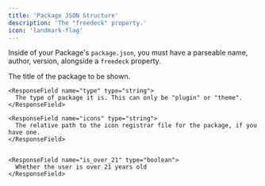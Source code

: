 ```yaml
---
title: 'Package JSON Structure'
description: 'The "freedeck" property.'
icon: 'landmark-flag'
---
```


Inside of your Package's `package.json`, you must have a parseable name, author, version, alongside a `freedeck` property.

<ResponseField name="freedeck" type="Package Information">
  <Expandable title="properties">
    <ResponseField name="title" type="string">
      The title of the package to be shown.
    </ResponseField>

    <ResponseField name="type" type="string">
      The type of package it is. This can only be "plugin" or "theme".
    </ResponseField>

    <ResponseField name="icons" type="string">
      The relative path to the icon registrar file for the package, if you have one.
    </ResponseField>


    <ResponseField name="is_over_21" type="boolean">
      Whether the user is over 21 years old
    </ResponseField>
  </Expandable>
</ResponseField>